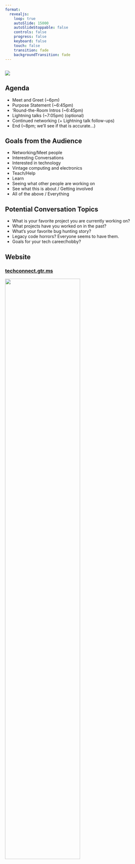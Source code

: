 ```yaml
---
format:
  revealjs:
    loop: true
    autoSlide: 15000
    autoSlideStoppable: false
    controls: false
    progress: false
    keyboard: false
    touch: false
    transition: fade
    backgroundTransition: fade
---
```


##

![](../../../images/gtr-tech-connect_logo_tight.svg){fig-align="center"}



## Agenda

- Meet and Greet (~6pm)
- Purpose Statement (~6:45pm)
- 'Round-the-Room Intros (~6:45pm)
- Lightning talks (~7:05pm) (optional)
- Continued networking (+ Lightning talk follow-ups) 
- End (~8pm; we'll see if that is accurate...)

## Goals from the Audience {autoslide=20000}
- Networking/Meet people
- Interesting Conversations
- Interested in technology
- Vintage computing and electronics
- Teach/Help
- Learn
- Seeing what other people are working on
- See what this is about / Getting involved
- All of the above / Everything

## Potential Conversation Topics
- What is your favorite project you are currently working on?
- What projects have you worked on in the past?
- What's your favorite bug hunting story?
- Legacy code horrors? Everyone seems to have them.
- Goals for your tech career/hobby?

## Website


### [techconnect.gtr.ms](https://techconnect.gtr.ms)

![](../../../images/qr-code_techconnect-gtr-ms.svg){width=70% fig-align="center"}

